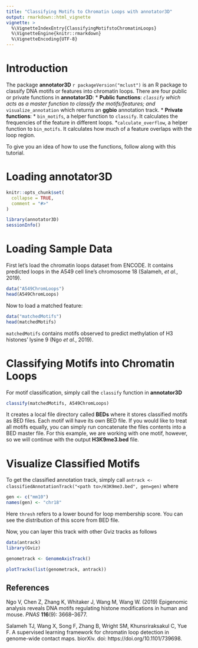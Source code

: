 ```yaml
---
title: "Classifying Motifs to Chromatin Loops with annotator3D"
output: rmarkdown::html_vignette
vignette: >
  %\VignetteIndexEntry{ClassifyingMotifstoChromatinLoops}
  %\VignetteEngine{knitr::rmarkdown}
  %\VignetteEncoding{UTF-8}
---
```


# Introduction

The package **annotator3D** `r packageVersion("mclust")` is an R package to classify DNA motifs or features into chromatin loops. There are four public or private functions in **annotator3D**:
* **Public functions**:
    *`classify` which acts as a master function to classify the motifs/features; and
    * `visualize_annotation` which returns an **ggbio** annotation track.
* **Private functions**:
    * `bin_motifs`, a helper function to `classify`. It calculates the frequencies of the feature in different loops.
    *`calculate_overflow`, a helper function to `bin_motifs`. It calculates how much of a feature overlaps with the loop region.

To give you an idea of how to use the functions, follow along with this tutorial.

# Loading annotator3D
```r
knitr::opts_chunk$set(
  collapse = TRUE,
  comment = "#>"
)
```

```r
library(annotator3D)
sessionInfo()
```

# Loading Sample Data
First let's load the chromatin loops dataset from ENCODE. It contains predicted loops
in the A549 cell line's chromosome 18 (Salameh, *et al.*, 2019).
```r
data("A549ChromLoops")
head(A549ChromLoops)
```
Now to load a matched feature:
```r
data("matchedMotifs")
head(matchedMotifs)
```
`matchedMotifs` contains motifs observed to predict methylation of H3 histones' lysine 9 (Ngo *et al.*, 2019).

# Classifying Motifs into Chromatin Loops

For motif classification, simply call the `classify` function in **annotator3D**
```r
classify(matchedMotifs, A549ChromLoops)
```
It creates a local file directory called **BEDs** where it stores classified motifs as BED files. Each motif will have its own BED file. If you would like to treat all motifs equally, you can simply run concatenate the files contents into a BED master file. For this example, we are working with one motif, however, so we will continue with the output **H3K9me3.bed** file.

# Visualize Classified Motifs
To get the classified annotation track, simply call `antrack <- classifiedAnnotationTrack("<path to>/H3K9me3.bed", gen=gen)` where
```r
gen <- c("mm10")
names(gen) <- "chr18"
```

Here `thresh` refers to a lower bound for loop membership score. You can see the distribution of this score from BED file.

Now, you can layer this track with other Gviz tracks as follows
```r
data(antrack)
library(Gviz)

genometrack <- GenomeAxisTrack()

plotTracks(list(genometrack, antrack))
```


## References
Ngo V, Chen Z, Zhang K, Whitaker J, Wang M, Wang W. (2019) Epigenomic analysis reveals DNA motifs regulating histone modifications in human and mouse. *PNAS* **116**(9): 3668--3677.

Salameh TJ,  Wang X, Song F, Zhang B, Wright SM, Khunsriraksakul C, Yue F. A supervised learning framework for chromatin loop detection in genome-wide contact maps. biorXiv. doi: https://doi.org/10.1101/739698.


